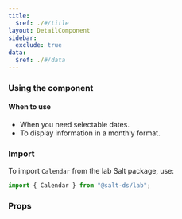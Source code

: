 ```yaml
---
title:
  $ref: ./#/title
layout: DetailComponent
sidebar:
  exclude: true
data:
  $ref: ./#/data
---
```


### Using the component

#### When to use

- When you need selectable dates.
- To display information in a monthly format.

### Import

To import `Calendar` from the lab Salt package, use:

```js
import { Calendar } from "@salt-ds/lab";
```

### Props

<PropsTable packageName="lab" componentName="Calendar" />
